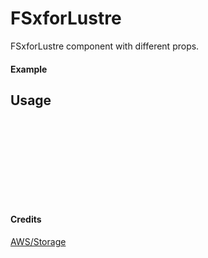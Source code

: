 
<Meta of={FSxforLustre} title="AWS/Storage/FSxforLustre" />

# FSxforLustre

FSxforLustre component with different props.

#### Example

<Canvas of={FSxforLustre.Primary} />

## Usage

```ts
import { FSxforLustre } from "yadl-ui";

const Example = () => {
  return (
      <FSxforLustre />
  );
};

export default Example;
```

#### Credits
[AWS/Storage](https://aws-icons.com/)
